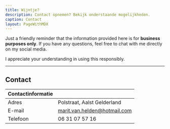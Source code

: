 ```yaml
---
title: Wijntje?
description: Contact opnemen? Bekijk onderstaande mogelijkheden.
caption: Contact
layout: PageWithMDX
---
```


Just a friendly reminder that the information provided here is for **business purposes only**. If you have any questions, feel free to chat with me directly on my social media.

I appreciate your understanding in using this responsibly.

---

## Contact

| Contactinformatie |                      |
| ---------| ----------------------------- |
| Adres    | Polstraat, Aalst Gelderland   |
| E-mail   | marit.van.helden@hotmail.com  |
| Telefoon | 06 31 07 57 16                |

